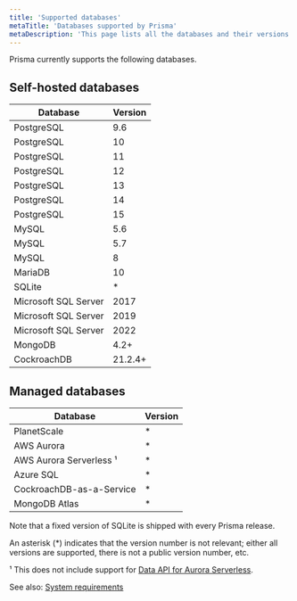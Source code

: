 ```yaml
---
title: 'Supported databases'
metaTitle: 'Databases supported by Prisma'
metaDescription: 'This page lists all the databases and their versions that are supported by Prisma.'
---
```


<TopBlock>

Prisma currently supports the following databases.

</TopBlock>

## Self-hosted databases

| Database                     | Version |
| ---------------------------- | ------- |
| PostgreSQL                   | 9.6     |
| PostgreSQL                   | 10      |
| PostgreSQL                   | 11      |
| PostgreSQL                   | 12      |
| PostgreSQL                   | 13      |
| PostgreSQL                   | 14      |
| PostgreSQL                   | 15      |
| MySQL                        | 5.6     |
| MySQL                        | 5.7     |
| MySQL                        | 8       |
| MariaDB                      | 10      |
| SQLite                       | \*      |
| Microsoft SQL Server         | 2017    |
| Microsoft SQL Server         | 2019    |
| Microsoft SQL Server         | 2022    |
| MongoDB                      | 4.2+    |
| CockroachDB                  | 21.2.4+ |

## Managed databases

| Database                     | Version |
| ---------------------------- | ------- |
| PlanetScale                  | \*      |
| AWS Aurora                   | \*      |
| AWS Aurora Serverless &sup1; | \*      |
| Azure SQL                    | \*      |
| CockroachDB-as-a-Service     | \*      |
| MongoDB Atlas                | \*      |

Note that a fixed version of SQLite is shipped with every Prisma release.

An asterisk (\*) indicates that the version number is not relevant; either all versions are supported, there is not a public version number, etc.

&sup1; This does not include support for [Data API for Aurora Serverless](https://github.com/prisma/prisma/issues/1964).


See also: [System requirements](/reference/system-requirements)
